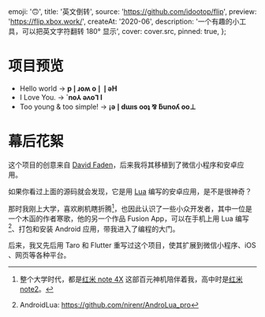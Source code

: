 
  emoji: '🙃',
  title: '英文倒转',
  source: 'https://github.com/idootop/flip',
  preview: 'https://flip.xbox.work/',
  createAt: '2020-06',
  description: '一个有趣的小工具，可以把英文字符翻转 180° 显示',
  cover: cover.src,
  pinned: true,
};

# 项目预览

- Hello world → **p❘ɹoʍ o❘❘ǝH**
- I Love You. → **˙no⅄ ǝʌo⅂ I**
- Too young & too simple! → **¡ǝ❘dɯıs ooʇ ⅋ ƃunoʎ oo⊥**

# 幕后花絮

这个项目的创意来自 [David Faden](http://www.revfad.com/flip.html)，后来我将其移植到了微信小程序和安卓应用。

如果你看过上面的源码就会发现，它是用 [Lua](https://www.lua.org/) 编写的安卓应用，是不是很神奇？

那时我刚上大学，喜欢刷机瞎折腾[^1]，也因此认识了一些小众开发者，其中一位是一个木函的作者寒歌，他的另一个作品 Fusion App，可以在手机上用 Lua 编写[^2]、打包和安装 Android 应用，带我进入了编程的大门。


<BaseImage src={fusion.src} alt="Fusion APP - 所有网页都是客户端" />

后来，我又先后用 Taro 和 Flutter 重写过这个项目，使其扩展到微信小程序、iOS 、网页等各种平台。

[^1]: 整个大学时代，都是[红米 note 4X](https://www.mi.com/redminote4x/specs) 这部百元神机陪伴着我，高中时是[红米 note2](https://www.mi.com/note2)。
[^2]: AndroidLua: https://github.com/nirenr/AndroLua_pro
